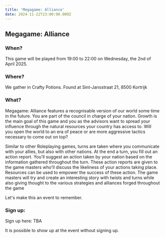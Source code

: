 ```yaml
---
title: 'Megagame: Alliance'
date: 2024-11-22T23:00:00.000Z
---
```


## Megagame: Alliance

### When?

This game will be played from 19:00 to 22:00 on Wednesday, the 2nd of April 2025.

### Where?

We gather in Crafty Potions. Found at Sint-Jansstraat 21, 8500 Kortrijk

### What?

Megagame: Alliance features a recognisable version of our world some time in the future. You are part of the council in charge of your nation. Growth is the main goal of this game and you as the advisors want to spread your influence through the natural resources your country has access to. Will you open the world to an era of peace or are more aggressive tactics necessary to come out on top?

Similar to other Roleplaying games, turns are taken where you communicate with your allies, but also with other nations. At the end a turn, you fill out an action report. You'll suggest an action taken by your nation based on the information gathered throughout the turn. These action reports are given to the game masters who'll discuss the likeliness of your actions taking place. Resources can be used to empower the success of these action. The game masters will try and create an interesting story with twists and turns while also giving thought to the various strategies and alliances forged throughout the game

Let's make this an event to remember.

### Sign up:

Sign up here: TBA

It is possible to show up at the event without signing up.

